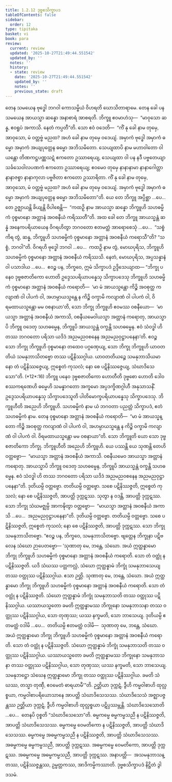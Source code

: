 ```yaml
---
title: 1.2.12 ဒုဗ္ဗစသိက္ခာပဒ
tableOfContents: false
sidebar:
  order: 12
type: tipitaka
basket: vi
book: para
review:
  current: review
  updated: '2025-10-27T21:49:44.551542'
  updated_by: ''
  notes: ''
  history:
  - state: review
    date: '2025-10-27T21:49:44.551542'
    updated_by: ''
    notes: ''
    previous_state: draft
---
```



<ReviewStatus review={frontmatter.review} showDetails={true} />

<HypothesisAnnotation frontmatter={frontmatter} />

<DynamicBreadcrumb />

<Division number="424" book="para" e="ch" v="1" p="271">

<Paragraph number="1729" book="para">
တေန သမယေန ဗုဒ္ဓေါ ဘဂဝါ ကောသမ္ဗိယံ ဝိဟရတိ ဃောသိတာရာမေ. တေန ခေါ ပန သမယေန အာယသ္မာ ဆန္နော အနာစာရံ အာစရတိ. ဘိက္ခူ ဧဝမာဟံသု—  “မာဝုသော ဆန္န, ဧဝရူပံ အကာသိ. နေတံ ကပ္ပတီ”တိ. သော ဧဝံ ဝဒေတိ—  “ကိံ နု ခေါ နာမ တုမှေ, အာဝုသော, မံ ဝတ္တဗ္ဗံ မညထ? အဟံ ခေါ နာမ တုမှေ ဝဒေယျံ. အမှာကံ ဗုဒ္ဓေါ အမှာကံ ဓမ္မော အမှာကံ အယျပုတ္တေန ဓမ္မော အဘိသမိတော. သေယျထာပိ နာမ မဟာဝါတော ဝါယန္တော တိဏကဋ္ဌပဏ္ဏသဋံ ဧကတော ဥဿာရေယျ, သေယျထာ ဝါ ပန နဒီ ပဗ္ဗတေယျာ သင်္ခသေဝါလပဏကံ ဧကတော ဥဿာရေယျ; ဧဝမေဝ တုမှေ နာနာနာမာ နာနာဂေါတ္တာ နာနာဇစ္စာ နာနာကုလာ ပဗ္ဗဇိတာ ဧကတော ဥဿာရိတာ. ကိံ နု ခေါ နာမ တုမှေ, အာဝုသော, မံ ဝတ္တဗ္ဗံ မညထ? အဟံ ခေါ နာမ တုမှေ ဝဒေယျံ. အမှာကံ ဗုဒ္ဓေါ အမှာကံ ဓမ္မော အမှာကံ အယျပုတ္တေန ဓမ္မော အဘိသမိတော”တိ. ယေ တေ ဘိက္ခူ အပ္ပိစ္ဆာ …ပေ…  တေ ဥဇ္ဈာယန္တိ ခိယျန္တိ ဝိပါစေန္တိ—  “ကထဉှိ နာမ အာယသ္မာ ဆန္နော ဘိက္ခူဟိ သဟဓမ္မိကံ ဝုစ္စမာနော အတ္တာနံ အဝစနီယံ ကရိဿတီ”တိ.
</Paragraph>

<Paragraph number="1730" book="para">
အထ ခေါ တေ ဘိက္ခူ အာယသ္မန္တံ ဆန္နံ အနေကပရိယာယေန ဝိဂရဟိတွာ ဘဂဝတော ဧတမတ္ထံ အာရောစေသုံ …ပေ…  “သစ္စံ ကိရ တွံ, ဆန္န, ဘိက္ခူဟိ သဟဓမ္မိကံ ဝုစ္စမာနော အတ္တာနံ အဝစနီယံ ကရောသီ”တိ? “သစ္စံ, ဘဂဝါ”တိ. ဝိဂရဟိ ဗုဒ္ဓေါ ဘဂဝါ …ပေ…  ကထဉှိ နာမ တွံ, မောဃပုရိသ, ဘိက္ခူဟိ သဟဓမ္မိကံ ဝုစ္စမာနော အတ္တာနံ အဝစနီယံ ကရိဿသိ. နေတံ, မောဃပုရိသ, အပ္ပသန္နာနံ ဝါ ပသာဒါယ …ပေ…  ဧဝဉ္စ ပန, ဘိက္ခဝေ, ဣမံ သိက္ခာပဒံ ဥဒ္ဒိသေယျာထ—
</Paragraph>

</Division>
<Division number="425" book="para" e="ch" v="1" p="271">

<Paragraph number="1731" book="para">
<Emphasis>“ဘိက္ခု ပနေဝ ဒုဗ္ဗစဇာတိကော ဟောတိ ဥဒ္ဒေသပရိယာပန္နေသု သိက္ခာပဒေသု ဘိက္ခူဟိ သဟဓမ္မိကံ ဝုစ္စမာနော အတ္တာနံ အဝစနီယံ ကရောတိ—  ‘မာ မံ အာယသ္မန္တော ကိဉ္စိ အဝစုတ္ထ ကလျာဏံ ဝါ ပါပကံ ဝါ, အဟမ္ပာယသ္မန္တေ န ကိဉ္စိ ဝက္ခာမိ ကလျာဏံ ဝါ ပါပကံ ဝါ, ဝိရမထာယသ္မန္တော မမ ဝစနာယာ’တိ, သော ဘိက္ခု ဘိက္ခူဟိ ဧဝမဿ ဝစနီယော—  ‘မာယသ္မာ အတ္တာနံ အဝစနီယံ အကာသိ, ဝစနီယမေဝါယသ္မာ အတ္တာနံ ကရောတု, အာယသ္မာပိ ဘိက္ခူ ဝဒေတု သဟဓမ္မေန, ဘိက္ခူပိ အာယသ္မန္တံ ဝက္ခန္တိ သဟဓမ္မေန. ဧဝံ သံဝဒ္ဓါ ဟိ တဿ ဘဂဝတော ပရိသာ ယဒိဒံ အညမညဝစနေန အညမညဝုဋ္ဌာပနေနာ’တိ. ဧဝဉ္စ သော ဘိက္ခု ဘိက္ခူဟိ ဝုစ္စမာနော တထေဝ ပဂ္ဂဏှေယျ, သော ဘိက္ခု ဘိက္ခူဟိ ယာဝတတိယံ သမနုဘာသိတဗ္ဗော တဿ ပဋိနိဿဂ္ဂါယ. ယာဝတတိယဉ္စေ သမနုဘာသိယမာနော တံ ပဋိနိဿဇ္ဇေယျ, ဣစ္စေတံ ကုသလံ; နော စေ ပဋိနိဿဇ္ဇေယျ, သံဃာဒိသေသော”</Emphasis>တိ. (*12*:<Emphasis>16</Emphasis>)
</Paragraph>

</Division>
<Division number="426" book="para" e="ch" v="1" p="272">

<Paragraph number="1732" book="para">
<Emphasis>ဘိက္ခူ ပနေဝ ဒုဗ္ဗစဇာတိကော ဟောတီ</Emphasis>တိ ဒုဗ္ဗစော ဟောတိ ဒေါဝစဿကရဏေဟိ ဓမ္မေဟိ သမန္နာဂတော အက္ခမော အပ္ပဒက္ခိဏဂ္ဂါဟီ အနုသာသနိံ.
</Paragraph>

<Paragraph number="1733" book="para">
<Emphasis>ဥဒ္ဒေသပရိယာပန္နေသု သိက္ခာပဒေသူ</Emphasis>တိ ပါတိမောက္ခပရိယာပန္နေသု သိက္ခာပဒေသု.
</Paragraph>

<Paragraph number="1734" book="para">
<Emphasis>ဘိက္ခူဟီ</Emphasis>တိ အညေဟိ ဘိက္ခူဟိ.
</Paragraph>

<Paragraph number="1735" book="para">
<Emphasis>သဟဓမ္မိကံ</Emphasis> နာမ ယံ ဘဂဝတာ ပညတ္တံ သိက္ခာပဒံ, ဧတံ သဟဓမ္မိကံ နာမ.
</Paragraph>

<Paragraph number="1736" book="para">
တေန ဝုစ္စမာနော အတ္တာနံ အဝစနီယံ ကရောတိ—  “မာ မံ အာယသ္မန္တော ကိဉ္စိ အဝစုတ္ထ ကလျာဏံ ဝါ ပါပကံ ဝါ, အဟမ္ပာယသ္မန္တေ န ကိဉ္စိ ဝက္ခာမိ ကလျာဏံ ဝါ ပါပကံ ဝါ. ဝိရမထာယသ္မန္တော မမ ဝစနာယာ”တိ.
</Paragraph>

<Paragraph number="1737" book="para">
<Emphasis>သော ဘိက္ခူ</Emphasis>တိ ယော သော ဒုဗ္ဗစဇာတိကော ဘိက္ခု.
</Paragraph>

<Paragraph number="1738" book="para">
<Emphasis>ဘိက္ခူဟီ</Emphasis>တိ အညေဟိ ဘိက္ခူဟိ. ယေ ပဿန္တိ ယေ သုဏန္တိ တေဟိ ဝတ္တဗ္ဗော—  “မာယသ္မာ အတ္တာနံ အဝစနီယံ အကာသိ. ဝစနီယမေဝ အာယသ္မာ အတ္တာနံ ကရောတု. အာယသ္မာပိ ဘိက္ခူ ဝဒေတု သဟဓမ္မေန, ဘိက္ခူပိ အာယသ္မန္တံ ဝက္ခန္တိ သဟဓမ္မေန. ဧဝံ သံဝဒ္ဓါ ဟိ တဿ ဘဂဝတော ပရိသာ ယဒိဒံ အညမညဝစနေန အညမညဝုဋ္ဌာပနေနာ”တိ. ဒုတိယမ္ပိ ဝတ္တဗ္ဗော. တတိယမ္ပိ ဝတ္တဗ္ဗော. သစေ ပဋိနိဿဇ္ဇတိ, ဣစ္စေတံ ကုသလံ; နော စေ ပဋိနိဿဇ္ဇတိ, အာပတ္တိ ဒုက္ကဋဿ. သုတွာ န ဝဒန္တိ, အာပတ္တိ ဒုက္ကဋဿ. သော ဘိက္ခု သံဃမဇ္ဈမ္ပိ အာကဍ္ဎိတွာ ဝတ္တဗ္ဗော—  “မာယသ္မာ အတ္တာနံ အဝစနီယံ အကာသိ …ပေ…  အညမညဝုဋ္ဌာပနေနာ”တိ. ဒုတိယမ္ပိ ဝတ္တဗ္ဗော. တတိယမ္ပိ ဝတ္တဗ္ဗော. သစေ ပဋိနိဿဇ္ဇတိ, ဣစ္စေတံ ကုသလံ; နော စေ ပဋိနိဿဇ္ဇတိ, အာပတ္တိ ဒုက္ကဋဿ. သော ဘိက္ခု သမနုဘာသိတဗ္ဗော. “ဧဝဉ္စ ပန, ဘိက္ခဝေ, သမနုဘာသိတဗ္ဗော. ဗျတ္တေန ဘိက္ခုနာ ပဋိဗလေန သံဃော ဉာပေတဗ္ဗော—
</Paragraph>

</Division>
<Division number="427" book="para" e="ch" v="1" p="273">

<Paragraph number="1739" book="para">
‘သုဏာတု မေ, ဘန္တေ, သံဃော. အယံ ဣတ္ထန္နာမော ဘိက္ခု ဘိက္ခူဟိ သဟဓမ္မိကံ ဝုစ္စမာနော အတ္တာနံ အဝစနီယံ ကရောတိ. သော တံ ဝတ္ထုံ န ပဋိနိဿဇ္ဇတိ. ယဒိ သံဃဿ ပတ္တကလ္လံ, သံဃော ဣတ္ထန္နာမံ ဘိက္ခုံ သမနုဘာသေယျ တဿ ဝတ္ထုဿ ပဋိနိဿဂ္ဂါယ. ဧသာ ဉတ္တိ.
</Paragraph>

<Paragraph number="1740" book="para">
သုဏာတု မေ, ဘန္တေ, သံဃော. အယံ ဣတ္ထန္နာမော ဘိက္ခု ဘိက္ခူဟိ သဟဓမ္မိကံ ဝုစ္စမာနော အတ္တာနံ အဝစနီယံ ကရောတိ. သော တံ ဝတ္ထုံ န ပဋိနိဿဇ္ဇတိ. သံဃော ဣတ္ထန္နာမံ ဘိက္ခုံ သမနုဘာသတိ တဿ ဝတ္ထုဿ ပဋိနိဿဂ္ဂါယ. ယဿာယသ္မတော ခမတိ ဣတ္ထန္နာမဿ ဘိက္ခုနော သမနုဘာသနာ တဿ ဝတ္ထုဿ ပဋိနိဿဂ္ဂါယ, သော တုဏှဿ; ယဿ နက္ခမတိ, သော ဘာသေယျ.
</Paragraph>

<Paragraph number="1741" book="para">
ဒုတိယမ္ပိ ဧတမတ္ထံ ဝဒါမိ …ပေ…  တတိယမ္ပိ ဧတမတ္ထံ ဝဒါမိ—  သုဏာတု မေ, ဘန္တေ, သံဃော. အယံ ဣတ္ထန္နာမော ဘိက္ခု ဘိက္ခူဟိ သဟဓမ္မိကံ ဝုစ္စမာနော အတ္တာနံ အဝစနီယံ ကရောတိ. သော တံ ဝတ္ထုံ န ပဋိနိဿဇ္ဇတိ. သံဃော ဣတ္ထန္နာမံ ဘိက္ခုံ သမနုဘာသတိ တဿ ဝတ္ထုဿ ပဋိနိဿဂ္ဂါယ. ယဿာယသ္မတော ခမတိ ဣတ္ထန္နာမဿ ဘိက္ခုနော သမနုဘာသနာ တဿ ဝတ္ထုဿ ပဋိနိဿဂ္ဂါယ, သော တုဏှဿ; ယဿ နက္ခမတိ, သော ဘာသေယျ.
</Paragraph>

<Paragraph number="1742" book="para">
သမနုဘဋ္ဌော သံဃေန ဣတ္ထန္နာမော ဘိက္ခု တဿ ဝတ္ထုဿ ပဋိနိဿဂ္ဂါယ. ခမတိ သံဃဿ, တသ္မာ တုဏှီ, ဧဝမေတံ ဓာရယာမီ’”တိ.
</Paragraph>

</Division>
<Division number="428" book="para" e="ch" v="1" p="273">

<Paragraph number="1743" book="para">
ဉတ္တိယာ ဒုက္ကဋံ, ဒွီဟိ ကမ္မဝါစာဟိ ထုလ္လစ္စယာ, ကမ္မဝါစာပရိယောသာနေ အာပတ္တိ သံဃာဒိသေသဿ. သံဃာဒိသေသံ အဇ္ဈာပဇ္ဇန္တဿ ဉတ္တိယာ ဒုက္ကဋံ, ဒွီဟိ ကမ္မဝါစာဟိ ထုလ္လစ္စယာ ပဋိပ္ပဿမ္ဘန္တိ.
</Paragraph>

<Paragraph number="1744" book="para">
<Emphasis>သံဃာဒိသေသော</Emphasis>တိ …ပေ…  တေနပိ ဝုစ္စတိ “သံဃာဒိသေသော”တိ.
</Paragraph>

</Division>
<Division number="429" book="para" e="ch" v="1" p="273">

<Paragraph number="1745" book="para">
ဓမ္မကမ္မေ ဓမ္မကမ္မသညီ န ပဋိနိဿဇ္ဇတိ, အာပတ္တိ သံဃာဒိသေသဿ.
</Paragraph>

<Paragraph number="1746" book="para">
ဓမ္မကမ္မေ ဝေမတိကော န ပဋိနိဿဇ္ဇတိ, အာပတ္တိ သံဃာဒိသေသဿ.
</Paragraph>

<Paragraph number="1747" book="para">
ဓမ္မကမ္မေ အဓမ္မကမ္မသညီ န ပဋိနိဿဇ္ဇတိ, အာပတ္တိ သံဃာဒိသေသဿ.
</Paragraph>

<Paragraph number="1748" book="para">
အဓမ္မကမ္မေ ဓမ္မကမ္မသညီ, အာပတ္တိ ဒုက္ကဋဿ.
</Paragraph>

<Paragraph number="1749" book="para">
အဓမ္မကမ္မေ ဝေမတိကော, အာပတ္တိ ဒုက္ကဋဿ.
</Paragraph>

<Paragraph number="1750" book="para">
အဓမ္မကမ္မေ အဓမ္မကမ္မသညီ, အာပတ္တိ ဒုက္ကဋဿ.
</Paragraph>

</Division>
<Division number="430" book="para" e="ch" v="1" p="274">

<Paragraph number="1751" book="para">
အနာပတ္တိ—  အသမနုဘာသန္တဿ, ပဋိနိဿဇ္ဇန္တဿ, ဥမ္မတ္တကဿ, အာဒိကမ္မိကဿာတိ.

</Paragraph>
</Division>

<Paragraph number="1752" type="center" book="para">
ဒုဗ္ဗစသိက္ခာပဒံ နိဋ္ဌိတံ ဒွါဒသမံ.
</Paragraph>